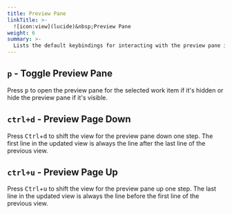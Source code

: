 ```yaml
---
title: Preview Pane
linkTitle: >-
  ![icon:view](lucide)&nbsp;Preview Pane
weight: 6
summary: >-
  Lists the default keybindings for interacting with the preview pane in the Dashboard.
---
```


## `p` - Toggle Preview Pane

Press <kbd>p</kbd> to open the preview pane for the selected work item if it's hidden or hide the
preview pane if it's visible.

## `ctrl+d` - Preview Page Down

Press <kbd>Ctrl</kbd>+<kbd>d</kbd> to shift the view for the preview pane down one step. The first line in
the updated view is always the line after the last line of the previous view.

## `ctrl+u` - Preview Page Up

Press <kbd>Ctrl</kbd>+<kbd>u</kbd> to shift the view for the preview pane up one step. The last line in the
updated view is always the line before the first line of the previous view.

